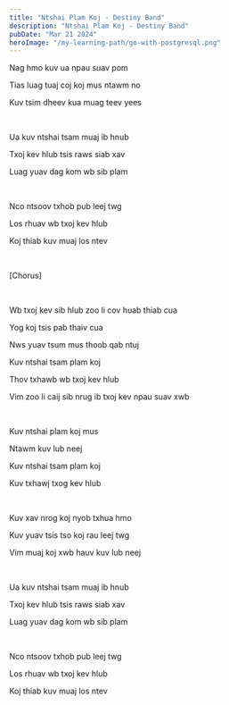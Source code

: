 ```yaml
---
title: "Ntshai Plam Koj - Destiny Band"
description: "Ntshai Plam Koj - Destiny Band"
pubDate: "Mar 21 2024"
heroImage: "/my-learning-path/go-with-postgresql.png"
---
```



Nag hmo kuv ua npau suav pom

Tias luag tuaj coj koj mus ntawm no

Kuv tsim dheev kua muag teev yees

<br />

Ua kuv ntshai tsam muaj ib hnub

Txoj kev hlub tsis raws siab xav

Luag yuav dag kom wb sib plam

<br />

Nco ntsoov txhob pub leej twg

Los rhuav wb txoj kev hlub

Koj thiab kuv muaj los ntev

<br />

[Chorus]

<br />

Wb txoj kev sib hlub zoo li cov huab thiab cua

Yog koj tsis pab thaiv cua

Nws yuav tsum mus thoob qab ntuj

Kuv ntshai tsam plam koj

Thov txhawb wb txoj kev hlub

Vim zoo li caij sib nrug ib txoj kev npau suav xwb

<br />

Kuv ntshai plam koj mus

Ntawm kuv lub neej

Kuv ntshai tsam plam koj

Kuv txhawj txog kev hlub

<br />

Kuv xav nrog koj nyob txhua hmo

Kuv yuav tsis tso koj rau leej twg

Vim muaj koj xwb hauv kuv lub neej

<br />

Ua kuv ntshai tsam muaj ib hnub

Txoj kev hlub tsis raws siab xav

Luag yuav dag kom wb sib plam

<br />

Nco ntsoov txhob pub leej twg

Los rhuav wb txoj kev hlub

Koj thiab kuv muaj los ntev